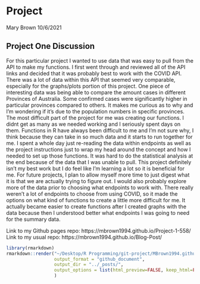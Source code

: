 Project 
================
Mary Brown
10/6/2021  


## Project One Discussion  
  For this particular project I wanted to use data that was easy to pull from the API to make my functions. I first went through and reviewed all of the API links and decided that it was probably best to work with the COVID API. There was a lot of data within this API that seemed very comparable, especially for the graphs/plots portion of this project. One piece of interesting data was being able to compare the amount cases in different Provinces of Australia. Some confirmed cases were significantly higher in particular provinces compared to others. It makes me curious as to why and I'm wondering if it's due to the population numbers in specific provinces. 
  The most difficult part of the project for me was creating our functions. I didnt get as many as we needed working and I seriously spent days on them. Functions in R have always been difficult to me and I'm not sure why, I think because they can take in so much data and it starts to run together for me. I spent a whole day just re-reading the data within endpoints as well as the project instructions just to wrap my head around the concept and how I needed to set up those functions. It was hard to do the statistical analysis at the end because of the data that I was unable to pull. This project definitely isn't my best work but I do feel like I'm learning a lot so it is beneficial for me. For future projects, I plan to allow myself more time to just digest what it is that we are actually trying to figure out. I would also probably explore more of the data prior to choosing what endpoints to work with. There really weren't a lot of endpoints to choose from using COVID, so it made the options on what kind of functions to create a little more difficult for me. It actually became easier to create functions after I created graphs with the data because then I understood better what endpoints I was going to need for the summary data.   
  
Link to my Github pages repo: https://mbrown1994.github.io/Project-1-558/   
Link to my usual repo: https://mbrown1994.github.io/Blog-Post/            
  


```r
library(rmarkdown)
rmarkdown::render("~/Desktop/R Programming/git-project/MBrown1994.github.io/_posts/2021-10-4-Blog-Post.Rmd",
                  output_format = "github_document",
                  output_dir = "../_posts/",
                  output_options = list(html_preview=FALSE, keep_html=FALSE)
                  )  
```